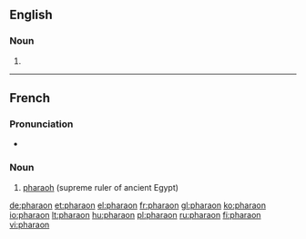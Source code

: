 ==English==

===Noun===
{{en-noun}}

# {{archaic form of|pharaoh}}

----

==French==
{{wikipedia|lang=fr}}

===Pronunciation===
* {{IPA|/fa.ʁa.ɔ̃/|lang=fr}}

===Noun===
{{fr-noun|m}}

# [[pharaoh]] (supreme ruler of ancient Egypt)

[[de:pharaon]]
[[et:pharaon]]
[[el:pharaon]]
[[fr:pharaon]]
[[gl:pharaon]]
[[ko:pharaon]]
[[io:pharaon]]
[[lt:pharaon]]
[[hu:pharaon]]
[[pl:pharaon]]
[[ru:pharaon]]
[[fi:pharaon]]
[[vi:pharaon]]